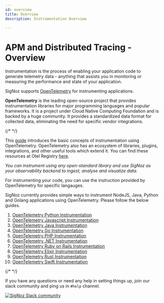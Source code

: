 ```yaml
---
id: overview
title: Overview
description: Instrumentation Overview

---
```

# APM and Distributed Tracing - Overview

Instrumentation is the process of enabling your application code to generate telemetry data - anything that assists you in monitoring or measuring the performance and state of your application.

SigNoz supports [OpenTelemetry](https://opentelemetry.io/) for instrumenting applications.

**OpenTelemetry** is the leading open-source project that provides instrumentation libraries for major programming languages and popular frameworks. It is a project under Cloud Native Computing Foundation and is backed by a huge community. It provides a standardized data format for collected data, eliminating the need for specific vendor integrations.

{/* <!-- **OpenTelemetry** is a single, vendor-agnostic instrumentation library per language with support for both automatic and manual instrumentation. It provides open-standard semantic conventions to ensure vendor-agnostic data collection. --> */}

This [guide](https://opentelemetry.io/docs/concepts/instrumenting) introduces the basic concepts of instrumentation using OpenTelemetry. OpenTelemetry also has an ecosystem of libraries, plugins, integrations, and other useful tools which extend it. You can find these resources at Otel Registry [here](https://opentelemetry.io/registry/).

_You can instrument using any open-standard library and use SigNoz as your observability backend to ingest, analyse and visualize data._

For instrumenting your code, you can use the instruction provided by OpenTelemetry for specific langauges.

SigNoz currently provides simple ways to instrument NodeJS, Java, Python and Golang applications using OpenTelemetry. Please follow the below guides.

1. [OpenTelemetry Python Instrumentation](/docs/instrumentation/python/)
2. [OpenTelemetry Javascript Instrumentation](/docs/instrumentation/javascript/)
3. [OpenTelemetry Java Instrumentation](/docs/instrumentation/java/)
4. [OpenTelemetry Go Instrumentation](/docs/instrumentation/golang/)
5. [OpenTelemetry PHP Instrumentation](/docs/instrumentation/php/)
6. [OpenTelemetry .NET Instrumentation](/docs/instrumentation/dotnet/)
7. [OpenTelemetry Ruby on Rails Instrumentation](/docs/instrumentation/ruby-on-rails/)
8. [OpenTelemetry Elixir Instrumentation](/docs/instrumentation/elixir/)
9. [OpenTelemetry Rust Instrumentation](/docs/instrumentation/rust/)
10. [OpenTelemetry Swift Instrumentation](/docs/instrumentation/swift/)



{/* <!-- If you need assistance instrumenting applications in other languages, please write to us at [support@signoz.io](mailto:support@signoz.io) or reach out to us on [Slack Community](https://signoz.io/slack) --> */}

If you have any questions or need any help in setting things up, join our slack community and ping us in `#help` channel.

[![SigNoz Slack community](/img/blog/common/join_slack_cta.webp)](https://signoz.io/slack)

